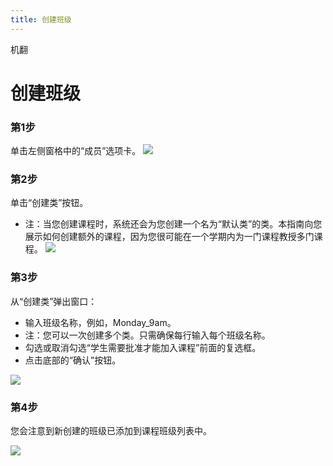 ```yaml
--- 
title: 创建班级
--- 
```



机翻
# 创建班级

### 第1步
单击左侧窗格中的“成员”选项卡。
![](/img/ulearning/teacher/class01.png)

### 第2步

单击“创建类”按钮。
- 注：当您创建课程时，系统还会为您创建一个名为“默认类”的类。本指南向您展示如何创建额外的课程，因为您很可能在一个学期内为一门课程教授多门课程。
![](/img/ulearning/teacher/class02.png)

### 第3步

从“创建类”弹出窗口：
- 输入班级名称，例如，Monday_9am。
- 注：您可以一次创建多个类。只需确保每行输入每个班级名称。
- 勾选或取消勾选“学生需要批准才能加入课程”前面的复选框。
- 点击底部的“确认”按钮。

![](/img/ulearning/teacher/class03.png)
### 第4步

您会注意到新创建的班级已添加到课程班级列表中。

![](/img/ulearning/teacher/class04.png)
